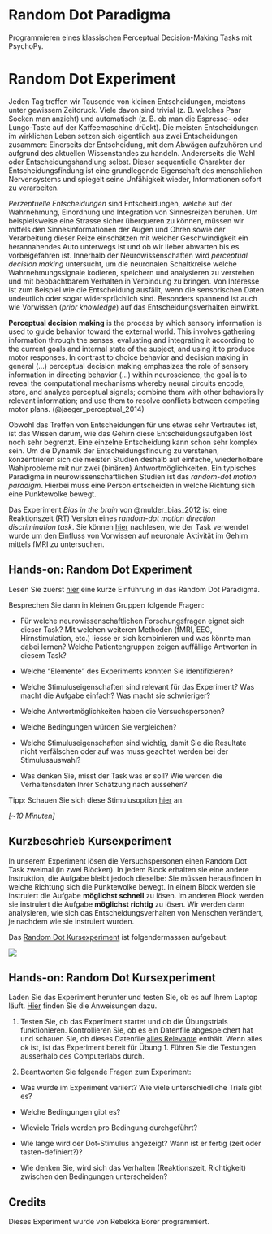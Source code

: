 # Random Dot Paradigma
Programmieren eines klassischen Perceptual Decision-Making Tasks mit PsychoPy.


# Random Dot Experiment

Jeden Tag treffen wir Tausende von kleinen Entscheidungen, meistens unter gewissem Zeitdruck. Viele davon sind trivial (z. B. welches Paar Socken man anzieht) und automatisch (z. B. ob man die Espresso- oder Lungo-Taste auf der Kaffeemaschine drückt). Die meisten Entscheidungen im wirklichen Leben setzen sich eigentlich aus zwei Entscheidungen zusammen: Einerseits der Entscheidung, mit dem Abwägen aufzuhören und aufgrund des aktuellen Wissenstandes zu handeln. Andererseits die Wahl oder Entscheidungshandlung selbst. Dieser sequentielle Charakter der Entscheidungsfindung ist eine grundlegende Eigenschaft des menschlichen Nervensystems und spiegelt seine Unfähigkeit wieder, Informationen sofort zu verarbeiten.

*Perzeptuelle Entscheidungen* sind Entscheidungen, welche auf der Wahrnehmung, Einordnung und Integration von Sinnesreizen beruhen. Um beispielsweise eine Strasse sicher überqueren zu können, müssen wir mittels den Sinnesinformationen der Augen und Ohren sowie der Verarbeitung dieser Reize einschätzen mit welcher Geschwindigkeit ein herannahendes Auto unterwegs ist und ob wir lieber abwarten bis es vorbeigefahren ist. Innerhalb der Neurowissenschaften wird *perceptual decision making* untersucht, um die neuronalen Schaltkreise welche Wahrnehmungssignale kodieren, speichern und analysieren zu verstehen und mit beobachtbarem Verhalten in Verbindung zu bringen. Von Interesse ist zum Beispiel wie die Entscheidung ausfällt, wenn die sensorischen Daten undeutlich oder sogar widersprüchlich sind. Besonders spannend ist auch wie Vorwissen (*prior knowledge*) auf das Entscheidungsverhalten einwirkt.

<aside>**Perceptual decision making** is the process by which sensory information is used to guide behavior toward the external world. This involves gathering information through the senses, evaluating and integrating it according to the current goals and internal state of the subject, and using it to produce motor responses. In contrast to choice behavior and decision making in general (...) perceptual decision making emphasizes the role of sensory information in directing behavior (...) within neuroscience, the goal is to reveal the computational mechanisms whereby neural circuits encode, store, and analyze perceptual signals; combine them with other behaviorally relevant information; and use them to resolve conflicts between competing motor plans. (@jaeger_perceptual_2014)</aside>

Obwohl das Treffen von Entscheidungen für uns etwas sehr Vertrautes ist, ist das Wissen darum, wie das Gehirn diese Entscheidungsaufgaben löst noch sehr begrenzt. Eine einzelne Entscheidung kann schon sehr komplex sein. Um die Dynamik der Entscheidungsfindung zu verstehen, konzentrieren sich die meisten Studien deshalb auf einfache, wiederholbare Wahlprobleme mit nur zwei (binären) Antwortmöglichkeiten. Ein typisches Paradigma in neurowissenschaftlichen Studien ist das _random-dot motion paradigm_. Hierbei muss eine Person entscheiden in welche Richtung sich eine Punktewolke bewegt.

<aside>Das Experiment *Bias in the brain* von @mulder_bias_2012 ist eine Reaktionszeit (RT) Version eines *random-dot motion direction discrimination task*. Sie können [hier](https://www.jneurosci.org/content/32/7/2335) nachlesen, wie der Task verwendet wurde um den Einfluss von Vorwissen auf neuronale Aktivität im Gehirn mittels fMRI zu untersuchen.</aside>


:::callout-caution
## Hands-on: Random Dot Experiment

Lesen Sie zuerst [hier](https://neuronaldynamics.epfl.ch/online/Ch16.S1.html) eine kurze Einführung in das Random Dot Paradigma.

Besprechen Sie dann in kleinen Gruppen folgende Fragen:

-   Für welche neurowissenschaftlichen Forschungsfragen eignet sich dieser Task? Mit welchen weiteren Methoden (fMRI, EEG, Hirnstimulation, etc.) liesse er sich kombinieren und was könnte man dabei lernen? Welche Patientengruppen zeigen auffällige Antworten in diesem Task?

-   Welche "Elemente" des Experiments konnten Sie identifizieren?

-   Welche Stimuluseigenschaften sind relevant für das Experiment? Was macht die Aufgabe einfach? Was macht sie schwieriger?

- Welche Antwortmöglichkeiten haben die Versuchspersonen?

-   Welche Bedingungen würden Sie vergleichen? 

- Welche Stimuluseigenschaften sind wichtig, damit Sie die Resultate nicht verfälschen oder auf was muss geachtet werden bei der Stimulusauswahl?

-   Was denken Sie, misst der Task was er soll? Wie werden die Verhaltensdaten Ihrer Schätzung nach aussehen?

Tipp: Schauen Sie sich diese Stimulusoption [hier](https://www.psychopy.org/builder/components/dots.html#dots) an.

*\[\~10 Minuten\]*
:::

## Kurzbeschrieb Kursexperiment

In unserem Experiment lösen die Versuchspersonen einen Random Dot Task zweimal (in zwei Blöcken). In jedem Block erhalten sie eine andere Instruktion, die Aufgabe bleibt jedoch dieselbe: Sie müssen herausfinden in welche Richtung sich die Punktewolke bewegt. In einem Block werden sie instruiert die Aufgabe __möglichst schnell__ zu lösen. Im anderen Block werden sie instruiert die Aufgabe __möglichst richtig__ zu lösen. Wir werden dann analysieren, wie sich das Entscheidungsverhalten von Menschen verändert, je nachdem wie sie instruiert wurden.

Das [Random Dot Kursexperiment](random-dot-experiment) ist folgendermassen aufgebaut:

![](imgs/exp_rd_flowchart.JPG)


:::callout-caution
## Hands-on: Random Dot Kursexperiment

Laden Sie das Experiment herunter und testen Sie, ob es auf Ihrem Laptop läuft.
[Hier](uebung_1.qmd) finden Sie die Anweisungen dazu.

1. Testen Sie, ob das Experiment startet und ob die Übungstrials funktionieren. Kontrollieren Sie, ob es ein Datenfile abgespeichert hat und schauen Sie, ob dieses Datenfile [alles Relevante](psychopy_experiments.qmd#test-pilotierung) enthält. Wenn alles ok ist, ist das Experiment bereit für Übung 1. Führen Sie die Testungen ausserhalb des Computerlabs durch.


2. Beantworten Sie folgende Fragen zum Experiment:

- Was wurde im Experiment variiert? Wie viele unterschiedliche Trials gibt es?

- Welche Bedingungen gibt es?

- Wieviele Trials werden pro Bedingung durchgeführt?

- Wie lange wird der Dot-Stimulus angezeigt? Wann ist er fertig (zeit oder tasten-definiert?)?

- Wie denken Sie, wird sich das Verhalten (Reaktionszeit, Richtigkeit) zwischen den Bedingungen unterscheiden?

:::

## Credits

Dieses Experiment wurde von Rebekka Borer programmiert.

